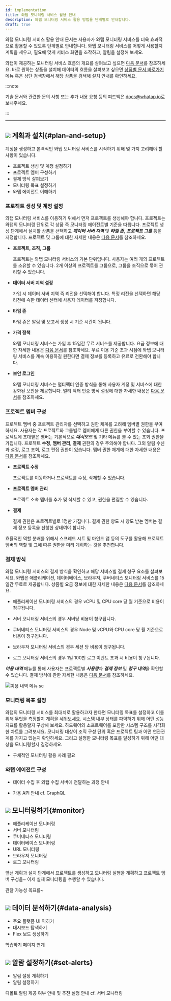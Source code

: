 ```yaml
---
id: implementation
title: 와탭 모니터링 서비스 활용 안내
description: 와탭 모니터링 서비스 활용 방법을 단계별로 안내합니다.
draft: true
---
```


<!-- temp -->
<!-- 구현 시행 활용 안내 -->
<!-- implementation 구현 시행 실행 임의 텍스트 -->

와탭 모니터링 서비스 활용 안내 문서는 사용자가 와탭 모니터링 서비스를 더욱 효과적으로 활용할 수 있도록 단계별로 안내합니다. 와탭 모니터링 서비스를 어떻게 사용할지 계획을 세우고, 필요에 맞게 서비스 화면을 조작하고, 알림을 설정해 보세요.

와탭이 제공하는 모니터링 서비스 흐름의 개요를 살펴보고 싶으면 [다음 문서](../quick-guide)를 참조하세요. 바로 원하는 상품을 설치해 데이터의 흐름을 살펴보고 싶으면 [상품별 문서 바로가기](../#shortcut-product) 메뉴 혹은 상단 검색창에서 해당 상품을 검색해 설치 안내를 확인하세요.

<!-- 설치 안내부터 상세 기술을 확인하세요. 와탭 모니터링 서비스를 효과적으로 활용하기 위해 다음의 단계별 진행을 참고하세요. -->
<!-- 이 문서는 사용자 맞춤형 솔루션 와탭 -->
<!-- 
1. **[계획과 설치](#plan-and-setup)**
1. **[모니터링하기](#monitor)** 
1. **[데이터 분석하기](#data-analysis)**
1. **[알람 설정하기](#set-alerts)**
-->
:::note

기술 문서와 관련한 문의 사항 또는 추가 내용 요청 등의 피드백은 docs@whatap.io로 보내주세요.

:::

---

## ![](/img/number-01.png) 계획과 설치{#plan-and-setup}

계정을 생성하고 본격적인 와탭 모니터링 서비스를 시작하기 위해 몇 가지 고려해야 할 사항이 있습니다. 

* 프로젝트 생성 및 계정 설정하기
* 프로젝트 멤버 구성하기
* 결제 방식 살펴보기
* 모니터링 목표 설정하기
* 와탭 에이전트 이해하기

### 프로젝트 생성 및 계정 설정

와탭 모니터링 서비스를 이용하기 위해서 먼저 프로젝트를 생성해야 합니다. 프로젝트는 와탭의 모니터링 단위로 각 상품 즉 모니터링 에이전트별 기준을 따릅니다. 프로젝트 생성 단계에서 설치할 상품을 선택하고 ***데이터 서버 지역*** 및 ***타임 존***, ***프로젝트 그룹*** 등을 지정합니다. 프로젝트 및 그룹에 대한 자세한 내용은 [다음 문서](../project/project-structure)를 참조하세요.

* **프로젝트, 조직, 그룹**

  프로젝트는 와탭 모니터링 서비스의 기본 단위입니다. 사용자는 여러 개의 프로젝트를 소유할 수 있습니다. 2개 이상의 프로젝트를 그룹으로, 그룹을 조직으로 묶어 관리할 수 있습니다. 

* **데이터 서버 지역 설정**

  가입 시 데이터 서버 지역 즉 리전을 선택해야 합니다. 특정 리전을 선택하면 해당 리전에 속한 데이터 센터에 사용자 데이터를 저장합니다. 

* **타임 존**

  타임 존은 알림 및 보고서 생성 시 기준 시간이 됩니다. 

* **가격 정책**

  와탭 모니터링 서비스는 가입 후 15일간 무료 서비스를 제공합니다. 요금 정보에 대한 자세한 내용은 [다음 문서](https://www.whatap.io/ko/pricing/)를 참조하세요. 무료 이용 기준 초과 시점에 와탭 모니터링 서비스를 계속 이용하길 원한다면 결제 정보를 등록하고 유료로 전환해야 합니다.

* **보안 로그인**

  와탭 모니터링 서비스는 멀티팩터 인증 방식을 통해 사용자 계정 및 서비스에 대한 강화된 보안을 제공합니다. 멀티 팩터 인증 방식 설정에 대한 자세한 내용은 [다음 문서](../account/mfa)를 참조하세요.

  <!-- 보안 규정 없음? -->

### 프로젝트 멤버 구성

프로젝트 멤버 중 프로젝트 관리자를 선택하고 권한 체계를 고려해 멤버별 권한을 부여하세요. 사용자는 각 프로젝트와 그룹별로 멤버에게 다른 권한을 부여할 수 있습니다. 프로젝트에 초대받은 멤버는 기본적으로 ***대시보드*** 및 기타 메뉴를 볼 수 있는 조회 권한을 가집니다. 프로젝트 **수정**, **멤버 관리**, **결제** 권한의 경우 주의해야 합니다. 그외 알림 수신과 설정, 로그 조회, 로그 편집 권한이 있습니다. 멤버 권한 체계에 대한 자세한 내용은 [다음 문서](../project/project-structure#project-auth)를 참조하세요. 

* **프로젝트 수정**

  프로젝트를 이동하거나 프로젝트를 수정, 삭제할 수 있습니다.

* **프로젝트 멤버 관리**

  프로젝트 소속 멤버를 추가 및 삭제할 수 있고, 권한을 편집할 수 있습니다.

* **결제**

  결제 권한은 프로젝트별로 1명만 가집니다. 결제 권한 양도 시 양도 받는 멤버는 결제 정보 등록을 선행한 상태여야 합니다.

효율적인 역할 분배를 위해서 스프레드 시트 및 마인드 맵 등의 도구를 활용해 프로젝트 멤버의 역할 및 그에 따른 권한을 미리 계획하는 것을 추천합니다. 

### 결제 방식 

와탭 모니터링 서비스의 결제 방식을 확인하고 해당 서비스별 결제 청구 요소를 살펴보세요. 와탭은 애플리케이션, 데이터베이스, 브라우저, 쿠버네티스 모니터링 서비스를 15일간 무료로 제공합니다. 상품별 요금 정보에 대한 자세한 내용은 [다음 문서](https://www.whatap.io/ko/pricing/)를 참조하세요. 

* 애플리케이션 모니터링 서비스의 경우 vCPU 및 CPU core 당 월 기준으로 비용이 청구됩니다. 

* 서버 모니터링 서비스의 경우 서버당 비용이 청구됩니다.

* 쿠버네티스 모니터링 서비스의 경우 Node 및 vCPU와 CPU core 당 월 기준으로 비용이 청구됩니다. 

* 브라우저 모니터링 서비스의 경우 세션 당 비용이 청구됩니다. 

* 로그 모니터링 서비스의 경우 1일 100만 로그 이벤트 초과 시 비용이 청구됩니다.

***이용 내역*** 메뉴를 통해 사용자는 프로젝트별 ***사용량***과 ***결제 정보*** 및 ***청구 내역***을 확인할 수 있습니다. 결제 방식에 관한 자세한 내용은 [다음 문서](../billing)를 참조하세요. 

![이용 내역 메뉴 sc](/img/impl_metering.png)

<!--

* **프로젝트 관리**<br/>

* **그룹과 조직**<br/>
  사용자는 여러 개의 프로젝트를 소유할 수 있습니다. 2개 이상의 프로젝트를 그룹으로, 그룹을 조직으로 묶어 관리할 수 있습니다. 그룹과 조직에 대한 자세한 내용은 다음 문서([그룹](../project/group), [조직](../project/organization))를 참조하세요.

### 결제 방식 

와탭 모니터링 서비스의 결제 방식을 확인하고 해당 서비스별 결제 청구 요소를 살펴보세요. 예를 들어 와탭은 애플리케이션, 데이터 베이스, 브라우저, 쿠버네티스 모니터링 서비스를 15일간 무료로 제공합니다. vCPU 및 CPU core 당 월 기준으로 비용이 청구됩니다. 브라우저 모니터링 서비스의 경우 세션 당 비용이 청구됩니다. URL 모니터링 서비스의 경우 무제한 무료료 제공하고 있습니다. 로그 모니터링 서비스의 경우 1일 100만 로그 이벤트 미만은 무료로 제공합니다. 상품별 요금 정보에 대한 자세한 내용은 [다음 문서](https://www.whatap.io/ko/pricing/)를 참조하세요. 

***이용 내역*** 메뉴를 통해 사용자는 프로젝트별 ***사용량***과 ***결제 정보*** 및 ***청구 내역***을 확인할 수 있습니다. 결제 방식에 관한 자세한 내용은 [다음 문서](../billing)를 참조하세요. 


수집한 성능 데이터를 기반으로 시스템 전반에 대한 이해도를 향상시키기 위해서는 구조 이해를 제고할 필요가 있습니다. 

하드웨어와 소프트웨어를 포함한 시스템 구조를 시각화한 차트를 그려보세요. 

-->

### 모니터링 목표 설정

와탭의 모니터링 서비스를 최대치로 활용하고자 한다면 모니터링 목표를 설정하고 이를 위해 무엇을 측정할지 계획을 세워보세요. 시스템 내부 상태를 파악하기 위해 어떤 성능 지표를 활용할지 구상해 보세요. 하드웨어와 소프트웨어를 포함한 시스템 구조를 시각화한 차트를 그려보세요. 모니터링 대상이 조직 구성 단위 혹은 프로젝트 팀과 어떤 연관관계를 가지고 있는지 확인하세요. 그리고 설정한 모니터링 목표를 달성하기 위해 어떤 대상을 모니터링할지 결정하세요. 

* 구체적인 모니터링 활용 사례 필요

### 와탭 에이전트 구성

* 데이터 수집 후 와탭 수집 서버에 전달하는 과정 안내

* 가용 API 안내 cf. GraphQL 


## ![](/img/number-02.png) 모니터링하기{#monitor}

* 애플리케이션 모니터링
* 서버 모니터링
* 쿠버네티스 모니터링
* 데이터베이스 모니터링
* URL 모니터링
* 브라우저 모니터링
* 로그 모니터링

앞선 계획과 설치 단계에서 프로젝트를 생성하고 모니터링 실행을 계획하고 프로젝트 멤버 구성을~ 이제 실제 모니터링을 수행할 수 있습니다.

관찰 가능성 목표를~ 


## ![](/img/number-03.png) 데이터 분석하기{#data-analysis}

* 주요 플랫폼 UI 익히기
* 대시보드 탐색하기
* Flex 보드 생성하기

학습하기 페이지 연계

## ![](/img/number-04.png) 알람 설정하기{#set-alerts}

* 알림 설정 계획하기
* 알림 설정하기

디폴트 알림 제공 여부 안내 및 추천 설정 안내 cf. 서버 모니터링
